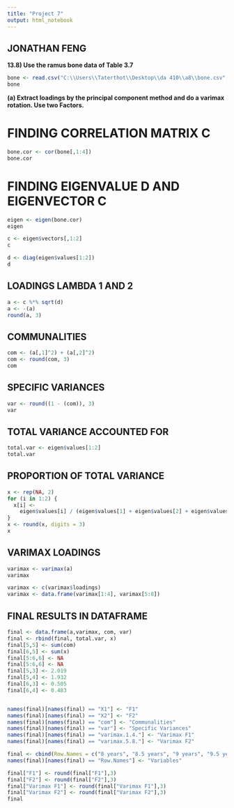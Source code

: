 ---
title: "Project 7"
output: html_notebook
---

## JONATHAN FENG

**
13.8) Use the ramus bone data of Table 3.7
**

```{r}
bone <- read.csv("C:\\Users\\Taterthot\\Desktop\\da 410\\a8\\bone.csv", fileEncoding = 'UTF-8-BOM')
bone
```

**
(a) Extract loadings by the principal component method and do a varimax rotation. Use two Factors.
**

# FINDING CORRELATION MATRIX C

```{r}
bone.cor <- cor(bone[,1:4])
bone.cor
```

# FINDING EIGENVALUE D AND EIGENVECTOR C

```{r}
eigen <- eigen(bone.cor)
eigen
```

```{r}
c <- eigen$vectors[,1:2]
c

d <- diag(eigen$values[1:2])
d
```

## LOADINGS LAMBDA 1 AND 2

```{r}
a <- c %*% sqrt(d)
a <- -(a)
round(a, 3)
```

## COMMUNALITIES

```{r}
com <- (a[,1]^2) + (a[,2]^2)
com <- round(com, 3)
com
```

## SPECIFIC VARIANCES

```{r}
var <- round((1 - (com)), 3)
var
```

## TOTAL VARIANCE ACCOUNTED FOR

```{r}
total.var <- eigen$values[1:2]
total.var
```

## PROPORTION OF TOTAL VARIANCE

```{r}
x <- rep(NA, 2)
for (i in 1:2) {
  x[i] <-
    eigen$values[i] / (eigen$values[1] + eigen$values[2] + eigen$values[3] + eigen$values[4])
}
x <- round(x, digits = 3)
x 
```

## VARIMAX LOADINGS

```{r}
varimax <- varimax(a)
varimax

varimax <- c(varimax$loadings)
varimax <- data.frame(varimax[1:4], varimax[5:8])
```

## FINAL RESULTS IN DATAFRAME 

```{r}
final <- data.frame(a,varimax, com, var)
final <- rbind(final, total.var, x)
final[5,5] <- sum(com)
final[6,5] <- sum(x)
final[5:6,6] <- NA
final[5:6,6] <- NA
final[5,3] <- 2.019
final[5,4] <- 1.932
final[6,3] <- 0.505
final[6,4] <- 0.483


names(final)[names(final) == "X1"] <- "F1"
names(final)[names(final) == "X2"] <- "F2"
names(final)[names(final) == "com"] <- "Communalities"
names(final)[names(final) == "var"] <- "Specific Variances"
names(final)[names(final) == "varimax.1.4."] <- "Varimax F1"
names(final)[names(final) == "varimax.5.8."] <- "Varimax F2"

final <- cbind(Row.Names = c("8 years", "8.5 years", "9 years", "9.5 years", "Variance", "Proportion"), final)
names(final)[names(final) == "Row.Names"] <- "Variables"

final["F1"] <- round(final["F1"],3)
final["F2"] <- round(final["F2"],3)
final["Varimax F1"] <- round(final["Varimax F1"],3)
final["Varimax F2"] <- round(final["Varimax F2"],3)
final
```